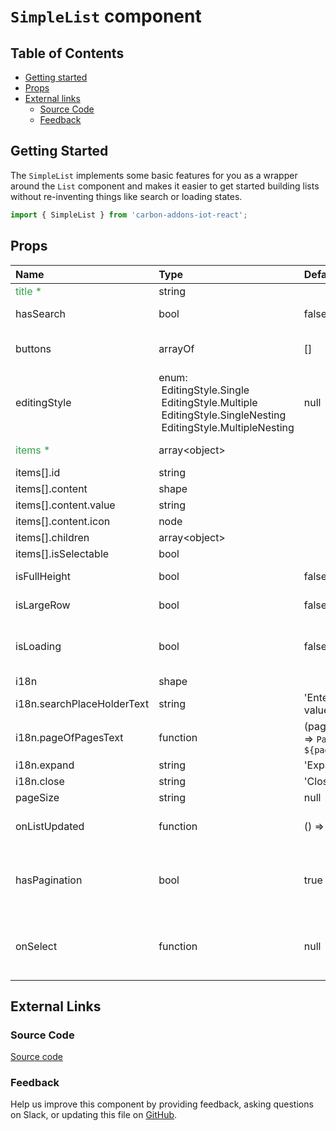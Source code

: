 # `SimpleList` component

## Table of Contents

- [Getting started](#getting-started)
- [Props](#props)
- [External links](#external-links)
  - [Source Code](#source-code)
  - [Feedback](#feedback)

## Getting Started

The `SimpleList` implements some basic features for you as a wrapper around the `List` component and makes it easier to get started building lists without re-inventing things like search or loading states.

```jsx
import { SimpleList } from 'carbon-addons-iot-react';
```

## Props

| Name                                         | Type                                                                                                                                            | Default                  | Description                                                               |
| :------------------------------------------- | :---------------------------------------------------------------------------------------------------------------------------------------------- | :----------------------- | :------------------------------------------------------------------------ |
| <span style="color: #31a148">title \*</span> | string                                                                                                                                          |                          | list title                                                                |
| hasSearch                                    | bool                                                                                                                                            | false                    | use search with default behavior                                          |
| buttons                                      | arrayOf                                                                                                                                         | []                       | action buttons on right side of list title                                |
| editingStyle                                 | enum:<br>&nbsp;EditingStyle.Single<br>&nbsp;EditingStyle.Multiple<br>&nbsp;EditingStyle.SingleNesting<br>&nbsp;EditingStyle.MultipleNesting<br> | null                     | list editing style                                                        |
| <span style="color: #31a148">items \*</span> | array\<object\>                                                                                                                                 |                          | data source of list items                                                 |
| items[].id                                   | string                                                                                                                                          |                          |                                                                           |
| items[].content                              | shape                                                                                                                                           |                          |                                                                           |
| items[].content.value                        | string                                                                                                                                          |                          |                                                                           |
| items[].content.icon                         | node                                                                                                                                            |                          |                                                                           |
| items[].children                             | array\<object\>                                                                                                                                 |                          |                                                                           |
| items[].isSelectable                         | bool                                                                                                                                            |                          |                                                                           |
| isFullHeight                                 | bool                                                                                                                                            | false                    | use full height in list                                                   |
| isLargeRow                                   | bool                                                                                                                                            | false                    | use large/fat row in list                                                 |
| isLoading                                    | bool                                                                                                                                            | false                    | optional skeleton to be rendered while loading data                       |
| i18n                                         | shape                                                                                                                                           |                          | i18n strings                                                              |
| i18n.searchPlaceHolderText                   | string                                                                                                                                          | 'Enter a value'          |                                                                           |
| i18n.pageOfPagesText                         | function                                                                                                                                        | (page) => `Page ${page}` |                                                                           |
| i18n.expand                                  | string                                                                                                                                          | 'Expand'                 |                                                                           |
| i18n.close                                   | string                                                                                                                                          | 'Close'                  |                                                                           |
| pageSize                                     | string                                                                                                                                          | null                     | pageSize                                                                  |
| onListUpdated                                | function                                                                                                                                        | () => {}                 | callback function returned a modified list                                |
| hasPagination                                | bool                                                                                                                                            | true                     | optionally renders SimplePagination at the bottom of the list             |
| onSelect                                     | function                                                                                                                                        | null                     | Optional callback when a item is selected. OnSelect(itemId, parentItemId) |

## External Links

### Source Code

[Source code](https://github.com/carbon-design-system/carbon-addons-iot-react/tree/next/packages/react/src/components/SimpleList)

### Feedback

Help us improve this component by providing feedback, asking questions on Slack, or updating this file on
[GitHub](https://github.com/carbon-design-system/carbon-addons-iot-react/tree/next/packages/react/src/components/SimpleList/SimpleList.mdx).
